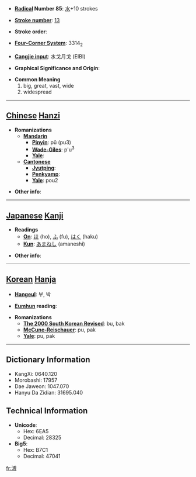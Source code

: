 * '''[[Wiktionary:Chinese radical index| Radical]] Number 85''': [[Wiktionary:Chinese radical index 水|水]]+10 strokes

* '''[[Wiktionary:Chinese total strokes index|Stroke number]]''': [[Wiktionary:Chinese total strokes index 13|13]]

* '''Stroke order''': 

* '''[[Wiktionary:Chinese four corner index|Four-Corner System]]''': 3314<sub>2</sub>

* '''[[Wiktionary:Chinese Cangjie index|Cangjie input]]''': 水戈月戈 (EIBI)

* '''Graphical Significance and Origin''': 

* '''Common Meaning'''
*#big, great, vast, wide
*# widespread


----

== [[Chinese]] [[Hanzi]] ==

* '''Romanizations'''
** '''[[Mandarin]]'''
*** '''[[Pinyin]]''': pǔ (pu3)
*** '''[[Wade-Giles]]''': p'u<sup>3</sup>
*** '''[[Yale]]''': 
** '''[[Cantonese]]'''
*** '''[[Jyutping]]''':
*** '''[[Penkyamp]]''': 
*** '''[[Yale]]''': pou2

* '''Other info''': 

----

== [[Japanese]] [[Kanji]] ==

* '''Readings'''
** '''[[On]]''': [[ほ]] (ho), [[ふ]] (fu), [[はく]] (haku)
** '''[[Kun]]''': [[あまねし]] (amaneshi)

* '''Other info''':  

----

== [[Korean]] [[Hanja]] ==

* '''[[Hangeul]]''': 부, 박

* '''[[Eumhun]] reading''': 

* '''Romanizations'''
** '''[[The 2000 South Korean Revised Romanization|The 2000 South Korean Revised]]''': bu, bak
** '''[[McCune-Reischauer]]''': pu, pak
** '''[[Yale]]''': pu, pak

----

== Dictionary Information ==

* KangXi: 0640.120
* Morobashi: 17957
* Dae Jaweon: 1047.070
* Hanyu Da Zidian: 31695.040

== Technical Information ==

* '''Unicode''':
** Hex: 6EA5
** Decimal: 28325
* '''Big5''':
** Hex: B7C1
** Decimal: 47041

[[fr:溥]]